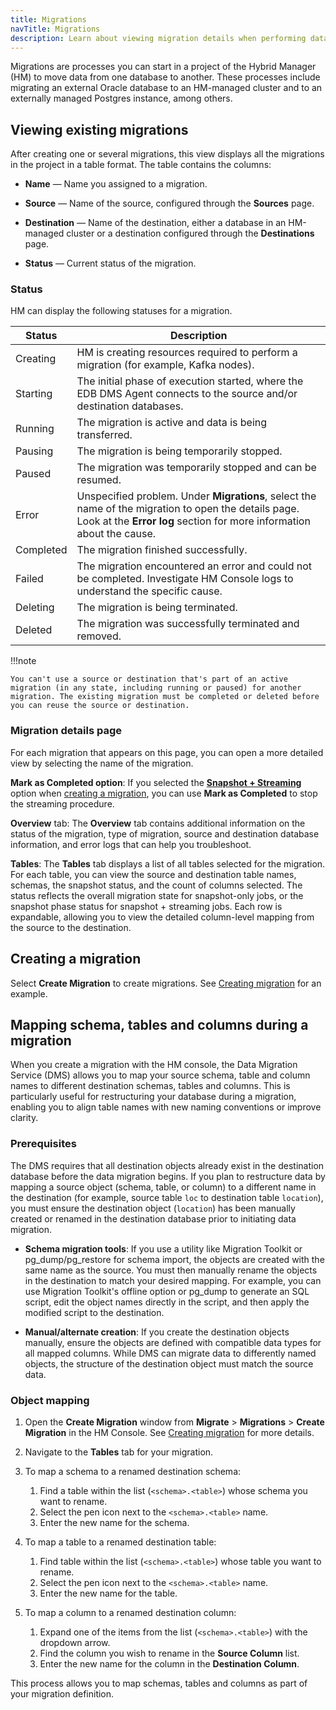```yaml
---
title: Migrations
navTitle: Migrations
description: Learn about viewing migration details when performing database migrations to Hybrid Manager.
---
```


Migrations are processes you can start in a project of the Hybrid Manager (HM) to move data from one database to another. These processes include migrating an external Oracle database to an HM-managed cluster and to an externally managed Postgres instance, among others.

## Viewing existing migrations

After creating one or several migrations, this view displays all the migrations in the project in a table format. The table contains the columns:

-   **Name** — Name you assigned to a migration.

-   **Source** — Name of the source, configured through the **Sources** page. 

-   **Destination** — Name of the destination, either a database in an HM-managed cluster or a destination configured through the **Destinations** page.

-   **Status** — Current status of the migration.

### Status

HM can display the following statuses for a migration.

| Status    | Description                                                                                                                                                                   |
|-----------|-------------------------------------------------------------------------------------------------------------------------------------------------------------------------------|
| Creating  | HM is creating resources required to perform a migration (for example, Kafka nodes).                                                                                          |
| Starting  | The initial phase of execution started, where the EDB DMS Agent connects to the source and/or destination databases.                                                          |
| Running   | The migration is active and data is being transferred.                                                                                                                        |
| Pausing   | The migration is being temporarily stopped.                                                                                                                                   |
| Paused    | The migration was temporarily stopped and can be resumed.                                                                                                                     |
| Error     | Unspecified problem. Under **Migrations**, select the name of the migration to open the details page. Look at the **Error log** section for more information about the cause. |
| Completed | The migration finished successfully.                                                                                                                                          |
| Failed    | The migration encountered an error and could not be completed. Investigate HM Console logs to understand the specific cause.                                                  |
| Deleting  | The migration is being terminated.                                                                                                                                            |
| Deleted   | The migration was successfully terminated and removed.                                                                                                                        |

!!!note

    You can't use a source or destination that's part of an active migration (in any state, including running or paused) for another migration. The existing migration must be completed or deleted before you can reuse the source or destination.

### Migration details page

For each migration that appears on this page, you can open a more detailed view by selecting the name of the migration. 

**Mark as Completed option**: If you selected the [**Snapshot + Streaming**](/edb-postgres-ai/latest/hybrid-manager/using_hybrid_manager/migration/terminology/#snapshot--streaming-migration) option when [creating a migration](/edb-postgres-ai/latest/hybrid-manager/using_hybrid_manager/migration/migration_guides/self_managed_pg_to_hm_managed/creating_migration/), you can use **Mark as Completed** to stop the streaming procedure.

**Overview** tab: The **Overview** tab contains additional information on the status of the migration, type of migration, source and destination database information, and error logs that can help you troubleshoot.

**Tables**: The **Tables** tab displays a list of all tables selected for the migration. For each table, you can view the source and destination table names, schemas, the snapshot status, and the count of columns selected. The status reflects the overall migration state for snapshot-only jobs, or the snapshot phase status for snapshot + streaming jobs.  Each row is expandable, allowing you to view the detailed column-level mapping from the source to the destination.

## Creating a migration

Select **Create Migration** to create migrations. See [Creating migration](/edb-postgres-ai/latest/hybrid-manager/using_hybrid_manager/migration/migration_guides/self_managed_pg_to_hm_managed/creating_migration/) for an example.

## Mapping schema, tables and columns during a migration

When you create a migration with the HM console, the Data Migration Service (DMS) allows you to map your source schema, table and column names to different destination schemas, tables and columns. This is particularly useful for restructuring your database during a migration, enabling you to align table names with new naming conventions or improve clarity.

### Prerequisites 

The DMS requires that all destination objects already exist in the destination database before the data migration begins. If you plan to restructure data by mapping a source object (schema, table, or column) to a different name in the destination (for example, source table `loc` to destination table `location`), you must ensure the destination object (`location`) has been manually created or renamed in the destination database prior to initiating data migration.

- **Schema migration tools**: If you use a utility like Migration Toolkit or pg_dump/pg_restore for schema import, the objects are created with the same name as the source. You must then manually rename the objects in the destination to match your desired mapping. For example, you can use Migration Toolkit's offline option or pg_dump to generate an SQL script, edit the object names directly in the script, and then apply the modified script to the destination.

- **Manual/alternate creation**: If you create the destination objects manually, ensure the objects are defined with compatible data types for all mapped columns. While DMS can migrate data to differently named objects, the structure of the destination object must match the source data.

### Object mapping

1.  Open the **Create Migration** window from **Migrate** > **Migrations** > **Create Migration** in the HM Console. See [Creating migration](/edb-postgres-ai/latest/hybrid-manager/using_hybrid_manager/migration/migration_guides/self_managed_pg_to_hm_managed/creating_migration/) for more details.

1.  Navigate to the **Tables** tab for your migration.

1.  To map a schema to a renamed destination schema:

    1. Find a table within the list (`<schema>.<table>`) whose schema you want to rename.
    1. Select the pen icon next to the `<schema>.<table>` name.
    1. Enter the new name for the schema.

1.  To map a table to a renamed destination table: 

    1. Find table within the list (`<schema>.<table>`) whose table you want to rename.
    1. Select the pen icon next to the `<schema>.<table>` name.
    1. Enter the new name for the table.

1.  To map a column to a renamed destination column: 

    1. Expand one of the items from the list (`<schema>.<table>`) with the dropdown arrow. 
    1. Find the column you wish to rename in the **Source Column** list. 
    1. Enter the new name for the column in the **Destination Column**.

This process allows you to map schemas, tables and columns as part of your migration definition.
